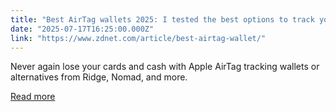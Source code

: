 ```yaml
---
title: "Best AirTag wallets 2025: I tested the best options to track your cards and cash"
date: "2025-07-17T16:25:00.000Z"
link: "https://www.zdnet.com/article/best-airtag-wallet/"
---
```


Never again lose your cards and cash with Apple AirTag tracking wallets or alternatives from Ridge, Nomad, and more.

[Read more](https://www.zdnet.com/article/best-airtag-wallet/)
